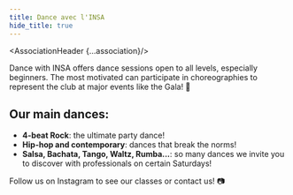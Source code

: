 ```yaml
---
title: Dance avec l'INSA
hide_title: true
---
```





<AssociationHeader {...association}/>

Dance with INSA offers dance sessions open to all levels, especially beginners. The most motivated can participate in choreographies to represent the club at major events like the Gala! 💃

## Our main dances:
- **4-beat Rock**: the ultimate party dance!
- **Hip-hop and contemporary**: dances that break the norms!
- **Salsa, Bachata, Tango, Waltz, Rumba...**: so many dances we invite you to discover with professionals on certain Saturdays!

Follow us on Instagram to see our classes or contact us! 📷